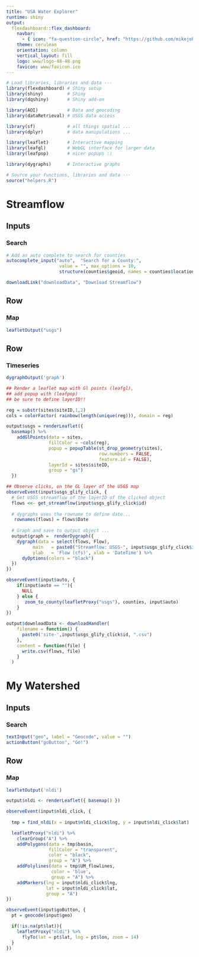 ```yaml
---
title: "USA Water Explorer"
runtime: shiny
output: 
  flexdashboard::flex_dashboard:
    navbar:
      - { icon: "fa-question-circle", href: "https://github.com/mikejohnson51/leaflet-intro", align: right }
    theme: cerulean
    orientation: column
    vertical_layout: fill
    logo: www/logo-48-48.png
    favicon: www/favicon.ico
---
```


```{=html}
<script>
$('.navbar-logo').wrap('<a href="https://eco-data-science.github.io/" target=_blank>');
</script>
```

```r
# Load libraries, libraries and data ---
library(flexdashboard) # Shiny setup
library(shiny)         # Shiny
library(dqshiny)       # Shiny add-on

library(AOI)           # Data and geocoding
library(dataRetrieval) # USGS data access

library(sf)            # all things spatial ...
library(dplyr)         # data manipulations ...

library(leaflet)       # Interactive mapping
library(leafgl)        # WebGL interface for larger data
library(leafpop)       # nicer popups :)

library(dygraphs)      # Interactive graphs

# Source your functions, libraries and data ---
source("helpers.R")
```

# Streamflow {data-icon="fa-filter"}

## Inputs {.sidebar}

### Search

```r
# Add an auto complete to search for counties
autocomplete_input("auto",  "Search for a County:", 
                    value = "", max_options = 10,
                    structure(counties$geoid, names = counties$location))

downloadLink("downloadData", "Download Streamflow")
```

## Row

### Map

```r
leafletOutput("usgs")
```

## Row

### Timeseries

```r
dygraphOutput('graph')
```

```r
## Render a leaflet map with Gl points (leafgl), 
## add popup with (leafpop)
## be sure to define layerID!!

reg = substr(sites$siteID,1,2)
cols = colorFactor( rainbow(length(unique(reg))), domain = reg)

output$usgs = renderLeaflet({ 
  basemap() %>% 
    addGlPoints(data = sites,
                fillColor = ~cols(reg),
                popup = popupTable(st_drop_geometry(sites),
                                   row.numbers = FALSE,
                                   feature.id = FALSE),
                layerId = sites$siteID,
                group = "gs")
  })

## Observe clicks, on the GL layer of the USGS map 
observeEvent(input$usgs_glify_click, {
  # Get USGS streamflow of the layerID of the clicked object
  flows <<- get_streamflow(input$usgs_glify_click$id)
 
  # dygraphs uses the rowname to define date...
   rownames(flows) = flows$Date
   
  # Graph and save to output object ...
  output$graph =  renderDygraph({
    dygraph(data = select(flows, Flow),
          main   = paste0("Streamflow: USGS-", input$usgs_glify_click$id),
          ylab   = 'Flow (cfs)', xlab = 'DateTime') %>% 
      dyOptions(colors = "black")
  })
})

observeEvent(input$auto, { 
    if(input$auto == ""){ 
      NULL 
    } else {
       zoom_to_county(leafletProxy("usgs"), counties, input$auto)
    }
})

output$downloadData <- downloadHandler(
    filename = function() {
      paste0('site-',input$usgs_glify_click$id, ".csv")
    },
    content = function(file) {
      write.csv(flows, file)
    }
  )
```

# My Watershed {data-icon="fa-tint"}

## Inputs {.sidebar}

### Search

```r
textInput("geo", label = "Geocode", value = "")
actionButton("goButton", "Go!")
```

## Row

### Map

```r
leafletOutput('nldi')
```

```r
output$nldi <- renderLeaflet({ basemap() })

observeEvent(input$nldi_click, {
  
  tmp = find_nldi(x = input$nldi_click$lng, y = input$nldi_click$lat)

  leafletProxy("nldi") %>% 
    clearGroup("A") %>% 
    addPolygons(data = tmp$basin, 
                fillColor = "transparent", 
                color = "black",
                group = "A") %>% 
    addPolylines(data = tmp$UM_flowlines, 
                 color = 'blue',
                 group = "A") %>% 
    addMarkers(lng = input$nldi_click$lng,
               lat = input$nldi_click$lat,
               group = "A")
})

observeEvent(input$goButton, {
  pt = geocode(input$geo)

  if(!is.na(pt$lat)){
    leafletProxy("nldi") %>% 
      flyTo(lat = pt$lat, lng = pt$lon, zoom = 14)
  }
})
```
